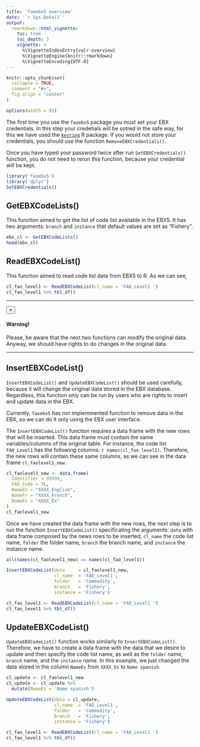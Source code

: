 ```yaml
---
title: 'faoebx5 overview'
date: '`r Sys.Date()`'
output:
  rmarkdown::html_vignette:
    toc: true
    toc_depth: 3
    vignette: >
      %\VignetteIndexEntry{valr-overview}
      %\VignetteEngine{knitr::rmarkdown}
      %\VignetteEncoding{UTF-8}
---
```


```r
knitr::opts_chunk$set(
  collapse = TRUE,
  comment = "#>",
  fig.align = "center"
)

options(width = 95)
```

The first time you use the `faoebx5` package you must set your EBX credentials. In this step your credetials will be sotred in the safe way, for this we have used the [`keyring`](https://CRAN.R-project.org/package=keyring) R package. If you would not store your credentials, you should use the function `RemoveEBXCredentials()`.

Once you have typed your password twice after run `SetEBXCredentials()` function, you do not need to rerun this function, because your credential will be kept.

```r
library('faoebx5')
library('dplyr')
SetEBXCredentials()
```

## GetEBXCodeLists()

This function aimed to get the list of code list available in the EBX5. It has two arguments: `branch` and `instance` that default values are set as <span class="badge badge-danger">"Fishery"</span>.

```r
ebx_cl <- GetEBXCodeLists()
head(ebx_cl)
```

## ReadEBXCodeList()

This function aimed to read code list data from EBX5 to R. As we can see, 

```r
cl_fao_level1 <- ReadEBXCodeList(cl_name = 'FAO_Level1 ')
cl_fao_level1 %>% tbl_df()
```

<hr>

<div class="alert alert-dismissible alert-warning">
  <button type="button" class="close" data-dismiss="alert">&times;</button>
  <h4 class="alert-heading">Warning!</h4>
  <p class="mb-0">Please, be aware that the next two functions can modify the original data. Anyway, we should have rights to do changes in the original data.</p>
</div>

<hr>

## InsertEBXCodeList()

`InsertEBXCodeList()` and `UpdateEBXCodeList()` should be used carefully, because it will change the original data stored in the EBX database. Regardless, this function only can be run by users who are rights to insert and update data in the EBX. 

Currently, `faoebx5` has not implemmented function to remove data in the EBX, so we can  do it only using the EBX user interface. 

The `InsertEBXCodeList()` function requires a data frame with the new rows that will be inserted. This data frame must contain the same variables/columns of the original table. For instance, the code list `FAO_Level1` has the following columns: `r names(cl_fao_level1)`. Therefore, the new rows will contain these same columns, as we can see in the data frame `cl_faolevel1_new`.

```r
cl_faolevel1_new <- data.frame(
  Identifier = 99999,
  FAO_Code = 7L,
  NameEn = "XXXX_English",
  NameFr = "XXXX_French",
  NameEs = "XXXX_Es"
)
cl_faolevel1_new
```

Once we have created the data frame with the new rows, the next step is to run the function `InsertEBXCodeList()` specificating the arguments: `data` with data frame composed by the news rows to be inserted, `cl_name` the code list name, `folder` the folder name, `branch` the branch name, and  `instance` the instance name.

```r
all(names(cl_faolevel1_new) == names(cl_fao_level1))

InsertEBXCodeList(data     = cl_faolevel1_new,
                  cl_name  = 'FAO_Level1',
                  folder   = 'Commodity',
                  branch   = 'Fishery',
                  instance = 'Fishery')

cl_fao_level1 <- ReadEBXCodeList(cl_name = 'FAO_Level1 ')
cl_fao_level1 %>% tbl_df()
```

## UpdateEBXCodeList()

`UpdateEBXCodeList()` function works similarly to `InsertEBXCodeList()`. Therefore, we have to create a data frame with the data that we desire to update and then specify the code list name, as well as the `folder` name, `branch` name, and the `instance` name. In this example, we just changed the data stored in the column `NameEs` from `XXXX_Es` to `Name spanish`.

```r
cl_update <- cl_faolevel1_new
cl_update <- cl_update %>%
  mutate(NameEs = 'Name spanish')

UpdateEBXCodeList(data = cl_update,
                  cl_name  = 'FAO_Level1',
                  folder   = 'Commodity',
                  branch   = 'Fishery',
                  instance = 'Fishery')

cl_fao_level1 <- ReadEBXCodeList(cl_name = 'FAO_Level1 ')
cl_fao_level1 %>% tbl_df()
```
